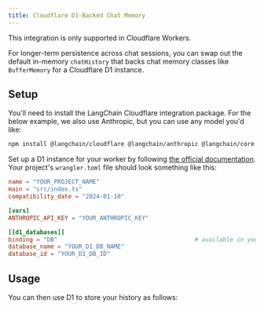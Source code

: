 ```yaml
---
title: Cloudflare D1-Backed Chat Memory
---
```


<Info>
This integration is only supported in Cloudflare Workers.
</Info>

For longer-term persistence across chat sessions, you can swap out the default in-memory `chatHistory` that backs chat memory classes like `BufferMemory` for a Cloudflare D1 instance.

## Setup

You'll need to install the LangChain Cloudflare integration package.
For the below example, we also use Anthropic, but you can use any model you'd like:

```bash npm
npm install @langchain/cloudflare @langchain/anthropic @langchain/core
```
Set up a D1 instance for your worker by following [the official documentation](https://developers.cloudflare.com/d1/). Your project's `wrangler.toml` file should
look something like this:

```toml
name = "YOUR_PROJECT_NAME"
main = "src/index.ts"
compatibility_date = "2024-01-10"

[vars]
ANTHROPIC_API_KEY = "YOUR_ANTHROPIC_KEY"

[[d1_databases]]
binding = "DB"                                       # available in your Worker as env.DB
database_name = "YOUR_D1_DB_NAME"
database_id = "YOUR_D1_DB_ID"
```

## Usage

You can then use D1 to store your history as follows:


<CloudflareD1 />
